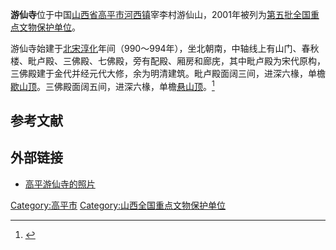 {{coord|35|44|25|N|112|55|46|E|display=title|scale:10000}}
{{文物保护单位
| 级别 = 全国
| 名称 = 游仙寺
| 图片 = 
| 所在 = [[山西省|山西省]][[高平市|高平市]]
| 分类 = 古建筑
| 时代 = [[北宋|北宋]]至[[清朝|清]]
| 编号 = [[第五批全国重点文物保护单位|第五批]]第270项
| 登录 = 2001年6月25日
}}
'''游仙寺'''位于中国[[山西省|山西省]][[高平市|高平市]][[河西镇_(高平市)|河西镇]]宰李村游仙山，2001年被列为[[第五批全国重点文物保护单位|第五批全国重点文物保护单位]]。

游仙寺始建于[[北宋|北宋]][[淳化|淳化]]年间（990～994年），坐北朝南，中轴线上有山门、春秋楼、毗卢殿、三佛殿、七佛殿，旁有配殿、厢房和廊庑，其中毗卢殿为宋代原构，三佛殿建于金代并经元代大修，余为明清建筑。毗卢殿面阔三间，进深六椽，单檐[[歇山顶|歇山顶]]。三佛殿面阔五间，进深六椽，单檐[[悬山顶|悬山顶]]。<ref>{{Cite book |title=全国重点文物保护单位·第一至第五批·第Ⅰ卷 |publisher=文物出版社 |year=2004 |isbn=7-5010-1525-2 |pages=413 }}</ref>

==参考文献==
{{reflist}}

==外部链接==
* [http://hi.baidu.com/syrg/blog/item/83959b22907b5defd6cae23d.html 高平游仙寺的照片]{{Dead link|date=2020年4月 |bot=InternetArchiveBot |fix-attempted=yes }}

{{山西全国重点文物保护单位}}
{{中国木构建筑 (唐-宋)}}

{{DEFAULTSORT:You}}
[[Category:高平市|Category:高平市]]
[[Category:山西全国重点文物保护单位|Category:山西全国重点文物保护单位]]
